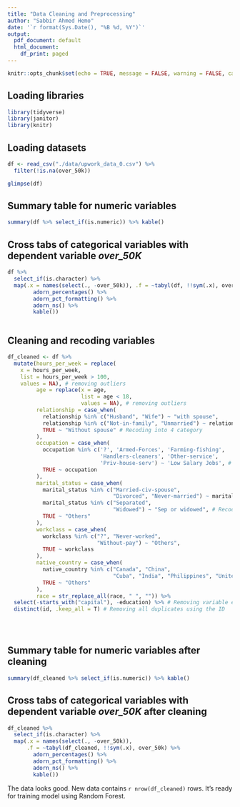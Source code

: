 ```yaml
---
title: "Data Cleaning and Preprocessing"
author: "Sabbir Ahmed Hemo"
date: '`r format(Sys.Date(), "%B %d, %Y")`'
output:
  pdf_document: default
  html_document:
    df_print: paged
---
```


```r
knitr::opts_chunk$set(echo = TRUE, message = FALSE, warning = FALSE, cache = TRUE, results = "asis")
```

## Loading libraries


```r

library(tidyverse)
library(janitor)
library(knitr)

```

## Loading datasets


```r

df <- read_csv("./data/upwork_data_0.csv") %>% 
  filter(!is.na(over_50k))

glimpse(df)

```

\newpage

## Summary table for numeric variables

```r

summary(df %>% select_if(is.numeric)) %>% kable()

```


## Cross tabs of categorical variables with dependent variable _over_50K_

```r




df %>% 
  select_if(is.character) %>% 
  map(.x = names(select(., -over_50k)), .f = ~tabyl(df, !!sym(.x), over_50k) %>%  
        adorn_percentages() %>% 
        adorn_pct_formatting() %>% 
        adorn_ns() %>% 
        kable())



```



## Cleaning and recoding variables

```r



df_cleaned <- df %>% 
  mutate(hours_per_week = replace(
    x = hours_per_week, 
    list = hours_per_week > 100,
    values = NA), # removing outliers
         age = replace(x = age, 
                       list = age < 18, 
                       values = NA), # removing outliers
         relationship = case_when(
           relationship %in% c("Husband", "Wife") ~ "with spouse",
           relationship %in% c("Not-in-family", "Unmarried") ~ relationship,
           TRUE ~ "Without spouse" # Recoding into 4 category
         ),
         occupation = case_when(
           occupation %in% c('?', 'Armed-Forces', 'Farming-fishing', 
                             'Handlers-cleaners', 'Other-service', 
                             'Priv-house-serv') ~ 'Low Salary Jobs', # Recoding low salary jobs together
           TRUE ~ occupation
         ),
         marital_status = case_when(
           marital_status %in% c("Married-civ-spouse", 
                                 "Divorced", "Never-married") ~ marital_status,
           marital_status %in% c("Separated", 
                                 "Widowed") ~ "Sep or widowed", # Recoding separted and widowed into single category
           TRUE ~ "Others"
         ),
         workclass = case_when(
           workclass %in% c("?", "Never-worked", 
                            "Without-pay") ~ "Others",
           TRUE ~ workclass
         ),
         native_country = case_when(
           native_country %in% c("Canada", "China", 
                                 "Cuba", "India", "Philippines", "United-States") ~ native_country,
           TRUE ~ "Others"
         ),
         race = str_replace_all(race, " ", "")) %>% 
  select(-starts_with("capital"), -education) %>% # Removing variable education, capital_gain and capital loss
  distinct(id, .keep_all = T) # Removing all duplicates using the ID
  




```




## Summary table for numeric variables after cleaning

```r

summary(df_cleaned %>% select_if(is.numeric)) %>% kable() 

```


## Cross tabs of categorical variables with dependent variable _over_50K_ after cleaning



```r

df_cleaned %>% 
  select_if(is.character) %>% 
  map(.x = names(select(., -over_50k)), 
      .f = ~tabyl(df_cleaned, !!sym(.x), over_50k) %>%  
        adorn_percentages() %>% 
        adorn_pct_formatting() %>% 
        adorn_ns() %>% 
        kable())

```


The data looks good. New data contains `r nrow(df_cleaned)` rows. It's ready for training model using Random Forest.